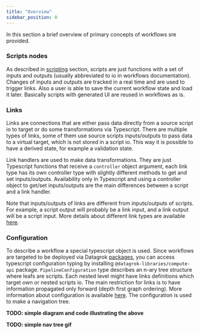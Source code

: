 ```yaml
---
title: "Overview"
sidebar_position: 0
---
```


In this section a brief overview of primary concepts of workflows
sre provided.

### Scripts nodes

As described in [scripting](../scripting) section, scripts are just
functions with a set of inputs and outputs (usually abbreviated to io
in workflows documentation). Changes of inputs and outputs are tracked
in a real time and are used to trigger links. Also a user is able to
save the current workflow state and load it later. Basically scripts
with generated UI are reused in workflows as is.

### Links

Links are connections that are either pass data directly from a source
script io to target or do some transformations via Typescript. There
are multiple types of links, some of them use source scripts
inputs/outputs to pass data to a virtual target, which is not stored
in a script io. This way it is possible to have a derived state, for
example a validation state.

Link handlers are used to make data transformations. They are just
Typescript functions that receive a `controller` object argument, each
link type has its own controller type with slightly different methods
to get and set inputs/outputs. Availability only in Typescript and
using a controller object to get/set inputs/outputs are the main
differences between a script and a link handler.

Note that inputs/outputs of links are different from inputs/outputs of
scripts. For example, a script output will probably be a link input,
and a link output will be a script input. More details about different
link types are available [here](link-types).

### Configuration

To describe a workflow a special typescript object is used. Since
workflows are targeted to be deployed via Datagrok
[packages](../../develop#packages), you can access typescript
configuration typing by installing `@datagrok-libraries/compute-api`
package. `PipelineConfiguration` type describes an n-ary tree
structure where leafs are scripts. Each nested level might have links
definitions which target own or nested scripts io. The main
restriction for links is to have information propagated only forward
(depth first graph ordering). More information about configuration is
available [here](configuration). The configuration is used to make a
navigation tree.

__TODO: simple diagram and code illustrating the above__

__TODO: simple nav tree gif__
